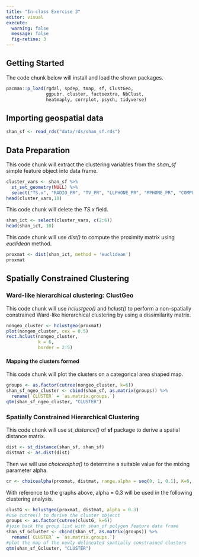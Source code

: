 ```yaml
---
title: "In-class Exercise 3"
editor: visual
execute: 
  warning: false
  message: false
  fig-retine: 3
---
```


## Getting Started

The code chunk below will install and load the shown packages.

```r
pacman::p_load(rgdal, spdep, tmap, sf, ClustGeo, 
               ggpubr, cluster, factoextra, NbClust,
               heatmaply, corrplot, psych, tidyverse)
```

## Importing geospatial data

```r
shan_sf <- read_rds("data/rds/shan_sf.rds")
```

## Data Preparation

This code chunk will extract the clustering variables from the *shan_sf* simple feature object into data frame.

```r
cluster_vars <- shan_sf %>%
  st_set_geometry(NULL) %>%
  select("TS.x", "RADIO_PR", "TV_PR", "LLPHONE_PR", "MPHONE_PR", "COMPUTER_PR")
head(cluster_vars,10)
```

This code chunk will delete the *TS.x* field.

```r
shan_ict <- select(cluster_vars, c(2:6))
head(shan_ict, 10)
```

This code chunk will use *dist()* to compute the proximity matrix using *euclidean* method.

```r
proxmat <- dist(shan_ict, method = 'euclidean')
proxmat
```

## Spatially Constrained Clustering

### Ward-like hierarchical clustering: ClustGeo

This code chunk will use *hclustgeo()* and *hclust()* to perform a non-spatially constrained Ward-like hierarchical clustering by using a dissimilarity matrix.

```r
nongeo_cluster <- hclustgeo(proxmat)
plot(nongeo_cluster, cex = 0.5)
rect.hclust(nongeo_cluster, 
            k = 6, 
            border = 2:5)
```

#### Mapping the clusters formed

This code chunk will plot the clusters on a categorical area shaped map.

```r
groups <- as.factor(cutree(nongeo_cluster, k=6))
shan_sf_ngeo_cluster <- cbind(shan_sf, as.matrix(groups)) %>%
  rename(`CLUSTER` = `as.matrix.groups.`)
qtm(shan_sf_ngeo_cluster, "CLUSTER")
```

### Spatially Constrained Hierarchical Clustering

This code chunk will use *st_distance()* of **sf** package to derive a spatial distance matrix.

```r
dist <- st_distance(shan_sf, shan_sf)
distmat <- as.dist(dist)
```

Then we will use *choicealpha()* to determine a suitable value for the mixing parameter alpha.

```r
cr <- choicealpha(proxmat, distmat, range.alpha = seq(0, 1, 0.1), K=6, graph = TRUE)
```

With reference to the graphs above, alpha = 0.3 will be used in the following clustering analysis.

```r
clustG <- hclustgeo(proxmat, distmat, alpha = 0.3)
#use cutree() to derive the cluster objecct
groups <- as.factor(cutree(clustG, k=6))
#join back the group list with shan_sf polygon feature data frame
shan_sf_Gcluster <- cbind(shan_sf, as.matrix(groups)) %>%
  rename(`CLUSTER` = `as.matrix.groups.`)
#plot the map of the newly delineated spatially constrained clusters
qtm(shan_sf_Gcluster, "CLUSTER")
```
